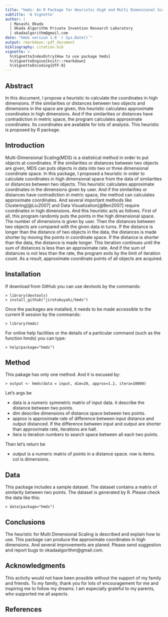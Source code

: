 ```yaml
---
title: "hmds: An R Package for Heuristic High and Multi Dimensional Scaling"
subtitle: 'A Vignette'
author: |
  | Masashi Okada
  | Okada Algorithm Private Invention Research Laboratory
  | okadaalgorithm@gmail.com
date: "hmds version 1.0 `r Sys.Date()`"
output: rmarkdown::pdf_document
bibliography: citation.bib
vignette: >
  %\VignetteIndexEntry{How to use package hmds}
  %\VignetteEngine{knitr::rmarkdown}
  %\VignetteEncoding{UTF-8}
---
```

## Abstract
In this document, I propose a heuristic to calculate the coordinates in high dimensions. If the similarities or distances between two objects and dimensions in the space are given, this heuristic calculates approximate coordinates in high dimensions. And if the similarities or distances have contradiction in metric space, the program calculates approximate coordinates. Its coordinates are available for lots of analysis. This heuristic is proposed by R package.

## Introduction
Multi-Dimensional Scaling(MDS) is a statistical method in order to put objects at coordinates. If the similarities or distances between two objects are given, MDS can puts objects in data into two or three dimensional coordinate space. In this package, I proposed a heuristic in order to calculate coordinates in high dimensional space from the data of similarities or distances between two objects. This heuristic calculates approximate coordinates in the dimensions given by user. And if the similarities or distances have contradiction in metric space, the method can calculates approximate coordinates. And several important methods like Clustering[@Liu2007] and Data Visualization[@Ben2007] require coordinates in high dimensions. And this heuristic acts as follows. First of all, this program randomly puts the points in the high dimensional space. The number of dimensions is given by user. Then the distances between two objects are compared with the given data in turns. If the distance is longer than the distance of two objects in the data, the distances is made shorter by moving the points in coordinate space. If the distance is shorter than the data, the distance is made longer. This iteration continues until the sum of distances is less than an approximate rate. And if the sum of distances is not less than the rate, the program exits by the limit of iteration count. As a result, approximate coordinate points of all objects are acquired.

## Installation
If download from GitHub you can use devtools by the commands:

```
> library(devtools)
> install_github("jirotubuyaki/hmds")
```

Once the packages are installed, it needs to be made accessible to the current R session by the commands:

```
> library(hmds)
```

For online help facilities or the details of a particular command (such as the function hmds) you can type:

```
> help(package="hmds")
```
## Method
This pakage has only one method. And it is excused by:

```
> output <- hmds(data = input, dim=20, approx=1.2, itera=10000)
```

Let's args be

* data is a numeric symmetric matrix of input data. it describe the distance between two points.
* dim describe dimensions of distance space between two points.
* approx is approximate rate of difference between input distance and output distanced. If the difference between input and output are shorter than approximate rate, iterations are halt.
* itera is iteration numbers to search space between all each two points.

Then let's return be

* output is a numeric matrix of points in a distance space. row is items. col is dimensions.

## Data
This package includes a sample dataset. The dataset contains a matrix of similarity between two points. The dataset is generated by R. Please check the data like this:

```
> data(package="hmds")
```

## Conclusions
The heuristic for Multi Dimensional Scaling is described and explain how to use. This package can produce the approximate coordinates in high dimensions. And several improvements are planed. Please send suggestion and report bugs to okadaalgorithm@gmail.com.


## Acknowledgments
This activity would not have been possible without the support of my family and friends. To my family, thank you for lots of encouragement for me and inspiring me to follow my dreams. I am especially grateful to my parents, who supported me all aspects.  


## References

